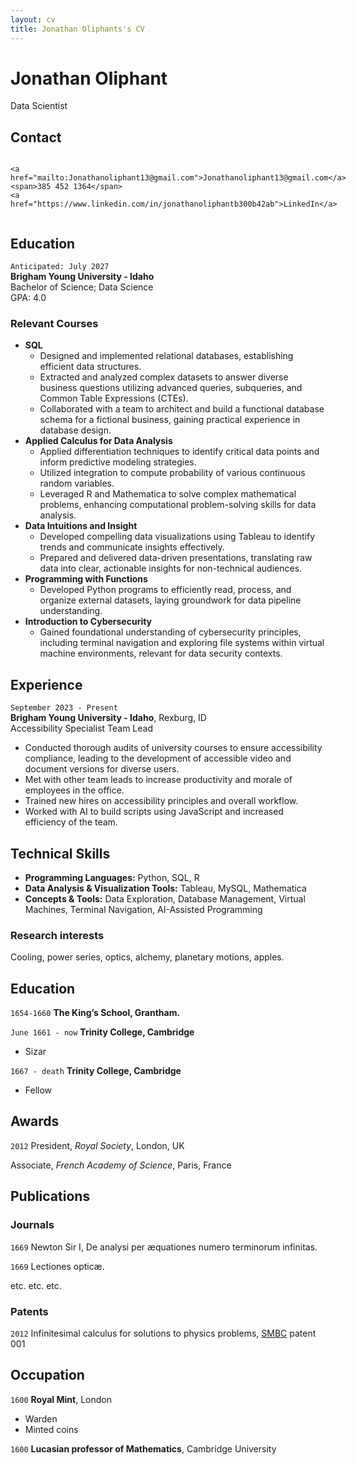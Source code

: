 ```yaml
---
layout: cv
title: Jonathan Oliphants's CV
---
```

# Jonathan Oliphant
Data Scientist


## Contact
<div id="webaddress" style="display: inline-flex; gap: 1em; align-items: center; flex-wrap: wrap;">
    <a href="mailto:Jonathanoliphant13@gmail.com">Jonathanoliphant13@gmail.com</a>
    <span>385 452 1364</span>
    <a href="https://www.linkedin.com/in/jonathanoliphantb300b42ab">LinkedIn</a>
</div>

## Education

`Anticipated: July 2027`  
__Brigham Young University - Idaho__  
Bachelor of Science; Data Science  
GPA: 4.0

### Relevant Courses

- **SQL**
    - Designed and implemented relational databases, establishing efficient data structures.
    - Extracted and analyzed complex datasets to answer diverse business questions utilizing advanced queries, subqueries, and Common Table Expressions (CTEs).
    - Collaborated with a team to architect and build a functional database schema for a fictional business, gaining practical experience in database design.
- **Applied Calculus for Data Analysis**
    - Applied differentiation techniques to identify critical data points and inform predictive modeling strategies.
    - Utilized integration to compute probability of various continuous random variables.
    - Leveraged R and Mathematica to solve complex mathematical problems, enhancing computational problem-solving skills for data analysis.
- **Data Intuitions and Insight**
    - Developed compelling data visualizations using Tableau to identify trends and communicate insights effectively.
    - Prepared and delivered data-driven presentations, translating raw data into clear, actionable insights for non-technical audiences.
- **Programming with Functions**
    - Developed Python programs to efficiently read, process, and organize external datasets, laying groundwork for data pipeline understanding.
- **Introduction to Cybersecurity**
    - Gained foundational understanding of cybersecurity principles, including terminal navigation and exploring file systems within virtual machine environments, relevant for data security contexts.

## Experience

`September 2023 - Present`  
__Brigham Young University - Idaho__, Rexburg, ID  
Accessibility Specialist Team Lead

- Conducted thorough audits of university courses to ensure accessibility compliance, leading to the development of accessible video and document versions for diverse users.
- Met with other team leads to increase productivity and morale of employees in the office.
- Trained new hires on accessibility principles and overall workflow.
- Worked with AI to build scripts using JavaScript and increased efficiency of the team.

## Technical Skills

- **Programming Languages:** Python, SQL, R
- **Data Analysis & Visualization Tools:** Tableau, MySQL, Mathematica
- **Concepts & Tools:** Data Exploration, Database Management, Virtual Machines, Terminal Navigation, AI-Assisted Programming

### Research interests

Cooling, power series, optics, alchemy, planetary motions, apples.


## Education

`1654-1660`
__The King's School, Grantham.__

`June 1661 - now`
__Trinity College, Cambridge__

- Sizar

`1667 - death`
__Trinity College, Cambridge__

- Fellow



## Awards

`2012`
President, *Royal Society*, London, UK

Associate, *French Academy of Science*, Paris, France



## Publications

<!-- A list is also available [online](http://scholar.google.co.uk/citations?user=LTOTl0YAAAAJ) -->

### Journals

`1669`
Newton Sir I, De analysi per æquationes numero terminorum infinitas. 

`1669`
Lectiones opticæ.

etc. etc. etc.

### Patents

`2012`
Infinitesimal calculus for solutions to physics problems, [SMBC](http://www.techdirt.com/articles/20121011/09312820678/if-patents-had-been-around-time-newton.shtml) patent 001


## Occupation

`1600`
__Royal Mint__, London

- Warden
- Minted coins

`1600`
__Lucasian professor of Mathematics__, Cambridge University



<!-- ### Footer

Last updated: May 2013 -->